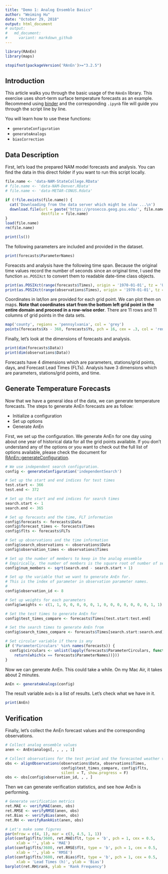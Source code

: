 ```yaml
---
title: "Demo 1: Analog Ensemble Basics"
author: "Weiming Hu"
date: "October 29, 2018"
output: html_document
# output: 
#   md_document:
#     variant: markdown_github
---
```


```r
library(RAnEn)
library(maps)

stopifnot(packageVersion('RAnEn')>="3.2.5")
```

## Introduction

This article walks you through the basic usage of the `RAnEn` library. This exercise uses short-term surface temperature forecasts as an example. Recommend using [binder](https://mybinder.org/badge.svg) and the corresponding `.ipynb` file will guide you through the script line by line.

You will learn how to use these functions:

- `generateConfiguration`
- `generateAnalogs`
- `biasCorrection`

## Data Description

First, let's load the prepared NAM model forecasts and analysis. You can find the data in this direct folder if you want to run this script locally.

```r
file.name <- 'data-NAM-StateCollege.RData'
# file.name <- 'data-NAM-Denver.RData'
# file.name <- 'data-METAR-CONUS.Rdata'

if (!file.exists(file.name)) {
  cat('Downloading from the data server which might be slow ...\n')
  download.file(url = paste('https://prosecco.geog.psu.edu/', file.name, sep = ''),
                destfile = file.name)
}
load(file.name)
rm(file.name)

print(ls())
```

The following parameters are included and provided in the dataset.

```r
print(forecasts$ParameterNames)
```

Foreacsts and analysis have the following time span. Because the original time values record the number of seconds since an original time, I used the function `as.POSIXct` to convert them to readable date-time class objects.

```r
print(as.POSIXct(range(forecasts$Times), origin = '1970-01-01', tz = 'UTC'))
print(as.POSIXct(range(observations$Times), origin = '1970-01-01', tz = 'UTC'))
```

Coordinates in lat/lon are provided for each grid point. We can plot them on maps. **Note that coordinates start from the bottom left grid point in the entire domain and proceed in a row-wise order**. There are 11 rows and 11 columns of grid points in the data sets.

```r
map('county', regions = 'pennsylvania', col = 'grey')
points(forecasts$Xs - 360, forecasts$Ys, pch = 16, cex = .3, col = 'red')
```

Finally, let's look at the dimensions of forecasts and analysis.

```r
print(dim(forecasts$Data))
print(dim(observations$Data))
```

Forecasts have 4 dimensions which are parameters, stations/grid points, days, and Forecast Lead Times (FLTs). Analysis have 3 dimensions which are parameters, stations/grid points, and time.

## Generate Temperature Forecasts

Now that we have a general idea of the data, we can generate temperature forecasts. The steps to generate AnEn forecasts are as follow:

- Initialize a configuration
- Set up options
- Generate AnEn

First, we set up the configuration. We generate AnEn for one day using about one year of historical data for all the grid points available. If you don't understand any of the options or you want to check out the full list of options available, please check the
document for [RAnEn::generateConfiguration](https://weiming-hu.github.io/AnalogsEnsemble/R/reference/generateConfiguration.html).

```r
# We use independent search configuration.
config <- generateConfiguration('independentSearch')

# Set up the start and end indices for test times
test.start <- 366
test.end <- 372

# Set up the start and end indices for search times
search.start <- 1
search.end <- 365

# Set up forecasts and the time, FLT information
config$forecasts <- forecasts$Data
config$forecast_times <- forecasts$Times
config$flts <- forecasts$FLTs

# Set up observations and the time information
config$search_observations <- observations$Data
config$observation_times <- observations$Times

# Set up the number of members to keep in the analog ensemble
# Empirically, the number of members is the square root of number of search times.
config$num_members <- sqrt(search.end - search.start + 1)

# Set up the variable that we want to generate AnEn for.
# This is the index of parameter in observation parameter names.
#
config$observation_id <- 8

# Set up weights for each parameters
config$weights <- c(1, 1, 0, 0, 0, 0, 0, 1, 0, 0, 0, 0, 0, 0, 0, 1, 1)

# Set the test times to generate AnEn for
config$test_times_compare <- forecasts$Times[test.start:test.end]

# Set the search times to generate AnEn from
config$search_times_compare <- forecasts$Times[search.start:search.end]

# Set circular variable if there is any
if ('ParameterCirculars' %in% names(forecasts)) {
  config$circulars <- unlist(lapply(forecasts$ParameterCirculars, function(x) {
    return(which(x == forecasts$ParameterNames))}))
}
```

Now we can generate AnEn. This could take a while. On my Mac Air, it takes about 2 minutes.

```r
AnEn <- generateAnalogs(config)
```

The result variable `AnEn` is a list of results. Let's check what we have in it.

```r
print(AnEn)
```

## Verification

Finally, let's collect the AnEn forecast values and the corresponding observations.

```r
# Collect analog ensemble values
anen <- AnEn$analogs[, , , , 1]

# Collect observations for the test period and the forecasted weather variable
obs <- alignObservations(observations$Data, observations$Times,
                         config$test_times_compare, config$flts,
                         silent = T, show.progress = F)
obs <- obs[config$observation_id, , , ]
```

Then we can generate verification statistics, and see how AnEn is performing.

``` r
# Generate verification metrics
ret.MAE <- verifyMAE(anen, obs)
ret.RMSE <- verifyRMSE(anen, obs)
ret.Bias <- verifyBias(anen, obs)
ret.RH <- verifyRankHist(anen, obs)

# Let's make some figures
par(mfrow = c(4, 1), mar = c(3, 4.5, 1, 1))
plot(config$flts/3600, ret.MAE$flt, type = 'b', pch = 1, cex = 0.5,
     xlab = '', ylab = 'MAE')
plot(config$flts/3600, ret.RMSE$flt, type = 'b', pch = 1, cex = 0.5,
     xlab = '', ylab = 'RMSE')
plot(config$flts/3600, ret.Bias$flt, type = 'b', pch = 1, cex = 0.5,
     xlab = 'Lead Times (h)', ylab = 'Bias')
barplot(ret.RH$rank, ylab = 'Rank Frequency')
```

